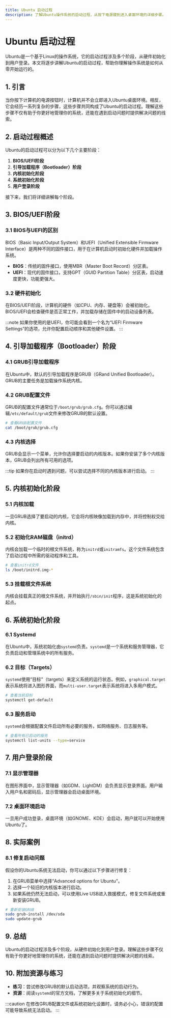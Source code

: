 ```yaml
---
title: Ubuntu 启动过程
description: 了解Ubuntu操作系统的启动过程，从按下电源键到进入桌面环境的详细步骤。
---
```


# Ubuntu 启动过程

Ubuntu是一个基于Linux的操作系统，它的启动过程涉及多个阶段，从硬件初始化到用户登录。本文将逐步讲解Ubuntu的启动过程，帮助你理解操作系统是如何从零开始运行的。

## 1. 引言

当你按下计算机的电源按钮时，计算机并不会立即进入Ubuntu桌面环境。相反，它会经历一系列复杂的步骤，这些步骤共同构成了Ubuntu的启动过程。理解这些步骤不仅有助于你更好地管理你的系统，还能在遇到启动问题时提供解决问题的线索。

## 2. 启动过程概述

Ubuntu的启动过程可以分为以下几个主要阶段：

1. **BIOS/UEFI阶段**
2. **引导加载程序（Bootloader）阶段**
3. **内核初始化阶段**
4. **系统初始化阶段**
5. **用户登录阶段**

接下来，我们将详细讲解每个阶段。

## 3. BIOS/UEFI阶段

### 3.1 BIOS与UEFI的区别

BIOS（Basic Input/Output System）和UEFI（Unified Extensible Firmware Interface）是两种不同的固件接口，用于在计算机启动时初始化硬件并加载操作系统。

- **BIOS**：传统的固件接口，使用MBR（Master Boot Record）分区表。
- **UEFI**：现代的固件接口，支持GPT（GUID Partition Table）分区表，启动速度更快，功能更强大。

### 3.2 硬件初始化

在BIOS/UEFI阶段，计算机的硬件（如CPU、内存、硬盘等）会被初始化。BIOS/UEFI会检查硬件是否正常工作，并加载存储在固件中的启动设备列表。

:::note
如果你使用的是UEFI，你可能会看到一个名为“UEFI Firmware Settings”的选项，允许你配置启动顺序和其他硬件设置。
:::

## 4. 引导加载程序（Bootloader）阶段

### 4.1 GRUB引导加载程序

在Ubuntu中，默认的引导加载程序是GRUB（GRand Unified Bootloader）。GRUB的主要任务是加载操作系统内核。

### 4.2 GRUB配置文件

GRUB的配置文件通常位于`/boot/grub/grub.cfg`。你可以通过编辑`/etc/default/grub`文件来修改GRUB的默认设置。

```bash
# 查看GRUB配置文件
cat /boot/grub/grub.cfg
```

### 4.3 内核选择

GRUB会显示一个菜单，允许你选择要启动的内核版本。如果你安装了多个内核版本，GRUB会列出所有可用的选项。

:::tip
如果你在启动时遇到问题，可以尝试选择不同的内核版本进行启动。
:::

## 5. 内核初始化阶段

### 5.1 内核加载

一旦GRUB选择了要启动的内核，它会将内核映像加载到内存中，并将控制权交给内核。

### 5.2 初始化RAM磁盘（initrd）

内核会加载一个临时的根文件系统，称为`initrd`或`initramfs`。这个文件系统包含了启动过程中所需的驱动程序和工具。

```bash
# 查看initrd文件
ls /boot/initrd.img-*
```

### 5.3 挂载根文件系统

内核会挂载真正的根文件系统，并开始执行`/sbin/init`程序，这是系统初始化的起点。

## 6. 系统初始化阶段

### 6.1 Systemd

在Ubuntu中，系统初始化由`systemd`负责。`systemd`是一个系统和服务管理器，它负责启动和管理系统中的所有服务。

### 6.2 目标（Targets）

`systemd`使用“目标”（targets）来定义系统的运行状态。例如，`graphical.target`表示系统将进入图形界面，而`multi-user.target`表示系统将进入多用户模式。

```bash
# 查看当前目标
systemctl get-default
```

### 6.3 服务启动

`systemd`会根据配置文件启动所有必要的服务，如网络服务、日志服务等。

```bash
# 查看所有已启动的服务
systemctl list-units --type=service
```

## 7. 用户登录阶段

### 7.1 显示管理器

在图形界面中，显示管理器（如GDM、LightDM）会负责显示登录界面。用户输入用户名和密码后，显示管理器会启动桌面环境。

### 7.2 桌面环境启动

一旦用户成功登录，桌面环境（如GNOME、KDE）会启动，用户就可以开始使用Ubuntu了。

## 8. 实际案例

### 8.1 修复启动问题

假设你的Ubuntu系统无法启动，你可以通过以下步骤进行修复：

1. 在GRUB菜单中选择“Advanced options for Ubuntu”。
2. 选择一个较旧的内核版本进行启动。
3. 如果系统仍然无法启动，可以使用Live USB进入救援模式，修复文件系统或重新安装GRUB。

```bash
# 重新安装GRUB
sudo grub-install /dev/sda
sudo update-grub
```

## 9. 总结

Ubuntu的启动过程涉及多个阶段，从硬件初始化到用户登录。理解这些步骤不仅有助于你更好地管理你的系统，还能在遇到启动问题时提供解决问题的线索。

## 10. 附加资源与练习

- **练习**：尝试修改GRUB的默认启动选项，并观察系统的启动行为。
- **资源**：阅读`systemd`的官方文档，了解更多关于系统初始化的细节。

:::caution
在修改GRUB配置文件或系统初始化设置时，请务必小心，错误的配置可能导致系统无法启动。
:::